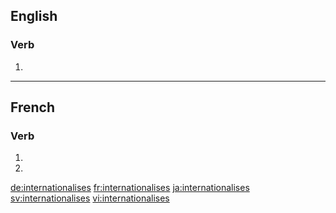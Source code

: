 {{also|internationalisés}}
==English==

===Verb===
{{head|en|verb form}}

# {{en-third-person singular of|internationalise}}

----

==French==

===Verb===
{{fr-verb-form}}

# {{conjugation of|internationaliser||2|s|pres|ind|lang=fr}}
# {{conjugation of|internationaliser||2|s|pres|sub|lang=fr}}

[[de:internationalises]]
[[fr:internationalises]]
[[ja:internationalises]]
[[sv:internationalises]]
[[vi:internationalises]]